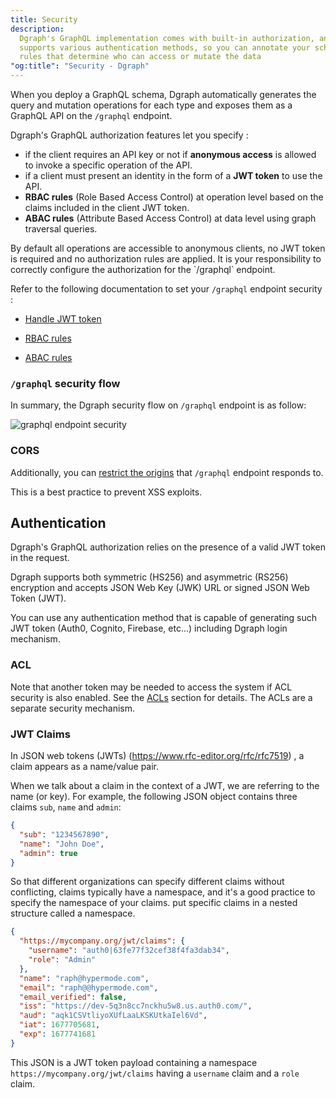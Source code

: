 ```yaml
---
title: Security
description:
  Dgraph's GraphQL implementation comes with built-in authorization, and
  supports various authentication methods, so you can annotate your schema with
  rules that determine who can access or mutate the data
"og:title": "Security - Dgraph"
---
```



<DgraphWIP />

When you deploy a GraphQL schema, Dgraph automatically generates the query and
mutation operations for each type and exposes them as a GraphQL API on the
`/graphql` endpoint.

Dgraph's GraphQL authorization features let you specify :

- if the client requires an API key or not if **anonymous access** is allowed to
  invoke a specific operation of the API.
- if a client must present an identity in the form of a **JWT token** to use the
  API.
- **RBAC rules** (Role Based Access Control) at operation level based on the
  claims included in the client JWT token.
- **ABAC rules** (Attribute Based Access Control) at data level using graph
  traversal queries.

<Note>
  By default all operations are accessible to anonymous clients, no JWT token is
  required and no authorization rules are applied. It is your responsibility to
  correctly configure the authorization for the `/graphql` endpoint.
</Note>

Refer to the following documentation to set your `/graphql` endpoint security :

- [Handle JWT token](./jwt)

- [RBAC rules](./rbac-rules)

- [ABAC rules](./graphtraversal-rules)

### `/graphql` security flow

In summary, the Dgraph security flow on `/graphql` endpoint is as follow:

![graphql endpoint security](/images/dgraph/graphql/RBAC.jpeg)

### CORS

Additionally, you can [restrict the origins](./cors) that `/graphql` endpoint
responds to.

This is a best practice to prevent XSS exploits.

## Authentication

Dgraph's GraphQL authorization relies on the presence of a valid JWT token in
the request.

Dgraph supports both symmetric (HS256) and asymmetric (RS256) encryption and
accepts JSON Web Key (JWK) URL or signed JSON Web Token (JWT).

You can use any authentication method that is capable of generating such JWT
token (Auth0, Cognito, Firebase, etc...) including Dgraph login mechanism.

### ACL

Note that another token may be needed to access the system if ACL security is
also enabled. See the [ACLs](/dgraph/enterprise/access-control-lists) section
for details. The ACLs are a separate security mechanism.

### JWT Claims

In JSON web tokens (JWTs) (https://www.rfc-editor.org/rfc/rfc7519) , a claim
appears as a name/value pair.

When we talk about a claim in the context of a JWT, we are referring to the name
(or key). For example, the following JSON object contains three claims `sub`,
`name` and `admin`:

```json
{
  "sub": "1234567890",
  "name": "John Doe",
  "admin": true
}
```

So that different organizations can specify different claims without
conflicting, claims typically have a namespace, and it's a good practice to
specify the namespace of your claims. put specific claims in a nested structure
called a namespace.

```json
{
  "https://mycompany.org/jwt/claims": {
    "username": "auth0|63fe77f32cef38f4fa3dab34",
    "role": "Admin"
  },
  "name": "raph@hypermode.com",
  "email": "raph@@hypermode.com",
  "email_verified": false,
  "iss": "https://dev-5q3n8cc7nckhu5w8.us.auth0.com/",
  "aud": "aqk1CSVtliyoXUfLaaLKSKUtkaIel6Vd",
  "iat": 1677705681,
  "exp": 1677741681
}
```

This JSON is a JWT token payload containing a namespace
`https://mycompany.org/jwt/claims` having a `username` claim and a `role` claim.
